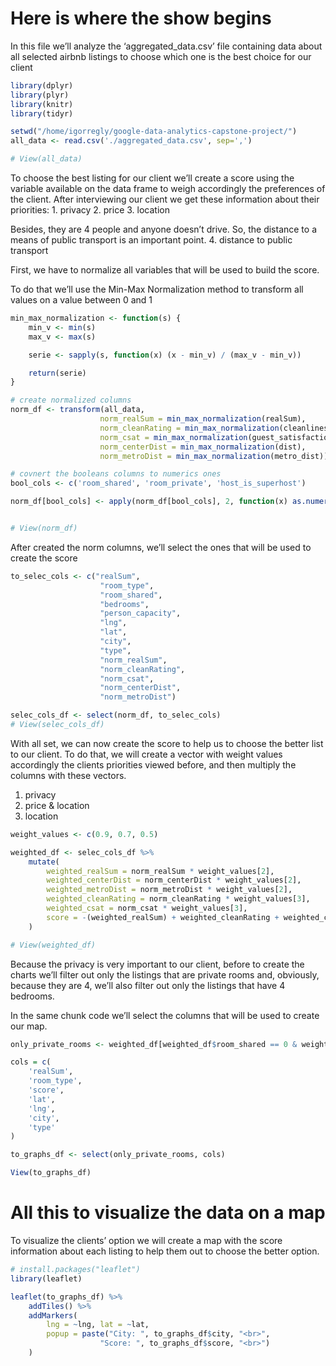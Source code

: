 # Here is where the show begins

In this file we'll analyze the 'aggregated_data.csv' file containing data about all
selected airbnb listings to choose which one is the best choice for our client

```r
library(dplyr)
library(plyr)
library(knitr)
library(tidyr)

setwd("/home/igorregly/google-data-analytics-capstone-project/")
all_data <- read.csv('./aggregated_data.csv', sep=',')

# View(all_data)
```

To choose the best listing for our client we'll create a score using the variable available on the data frame to weigh accordingly the preferences of the client.
After interviewing our client we get these information about their priorities:
1. privacy
2. price
3. location

Besides, they are 4 people and anyone doesn't drive. So, the distance to a means of public transport is an important point.
4. distance to public transport

First, we have to normalize all variables that will be used to build the score.

To do that we'll use the Min-Max Normalization method to transform all values on a value between 0 and 1
```r
min_max_normalization <- function(s) {
    min_v <- min(s)
    max_v <- max(s)

    serie <- sapply(s, function(x) (x - min_v) / (max_v - min_v))

    return(serie)
}

# create normalized columns
norm_df <- transform(all_data,
                    norm_realSum = min_max_normalization(realSum),
                    norm_cleanRating = min_max_normalization(cleanliness_rating),
                    norm_csat = min_max_normalization(guest_satisfaction_overall),
                    norm_centerDist = min_max_normalization(dist),
                    norm_metroDist = min_max_normalization(metro_dist))

# covnert the booleans columns to numerics ones
bool_cols <- c('room_shared', 'room_private', 'host_is_superhost')

norm_df[bool_cols] <- apply(norm_df[bool_cols], 2, function(x) as.numeric(as.logical(x)))


# View(norm_df)
```

After created the norm columns, we'll select the ones that will be used to create the score
```r
to_selec_cols <- c("realSum",
                    "room_type",
                    "room_shared",
                    "bedrooms",
                    "person_capacity",
                    "lng",
                    "lat",
                    "city",
                    "type",
                    "norm_realSum",
                    "norm_cleanRating",
                    "norm_csat",
                    "norm_centerDist",
                    "norm_metroDist")

selec_cols_df <- select(norm_df, to_selec_cols)
# View(selec_cols_df)
```

With all set, we can now create the score to help us to choose the better list to our client.
To do that, we will create a vector with weight values accordingly the clients priorities viewed before, and then multiply the columns with these vectors.

1. privacy
2. price & location
3. location

```r
weight_values <- c(0.9, 0.7, 0.5)

weighted_df <- selec_cols_df %>%
    mutate(
        weighted_realSum = norm_realSum * weight_values[2],
        weighted_centerDist = norm_centerDist * weight_values[2],
        weighted_metroDist = norm_metroDist * weight_values[2],
        weighted_cleanRating = norm_cleanRating * weight_values[3],
        weighted_csat = norm_csat * weight_values[3],
        score = -(weighted_realSum) + weighted_cleanRating + weighted_csat + -(weighted_centerDist) + -(weighted_metroDist)
    )

# View(weighted_df)
```

Because the privacy is very important to our client, before to create the charts we'll filter out only the listings that are private rooms and, obviously, because they are 4,
we'll also filter out only the listings that have 4 bedrooms.

In the same chunk code we'll select the columns that will be used to create our map.

```r
only_private_rooms <- weighted_df[weighted_df$room_shared == 0 & weighted_df$person_capacity >= 4, ]

cols = c(
    'realSum',
    'room_type',
    'score',
    'lat',
    'lng',
    'city',
    'type'
)

to_graphs_df <- select(only_private_rooms, cols)

View(to_graphs_df)
```

# All this to visualize the data on a map
To visualize the clients' option we will create a map with the score information about each listing to help them out to choose the better option.

```r
# install.packages("leaflet")
library(leaflet)
```

```r
leaflet(to_graphs_df) %>%
    addTiles() %>%
    addMarkers(
        lng = ~lng, lat = ~lat,
        popup = paste("City: ", to_graphs_df$city, "<br>",
                    "Score: ", to_graphs_df$score, "<br>")
    )
```
